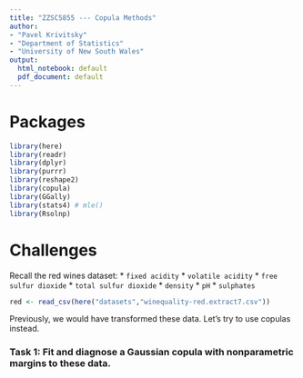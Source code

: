 ```yaml
---
title: "ZZSC5855 --- Copula Methods"
author:
- "Pavel Krivitsky"
- "Department of Statistics"
- "University of New South Wales"
output:
  html_notebook: default
  pdf_document: default
---
```



# Packages
```r
library(here)
library(readr)
library(dplyr)
library(purrr)
library(reshape2)
library(copula)
library(GGally)
library(stats4) # mle()
library(Rsolnp)
```


# Challenges

Recall the red wines dataset:
* `fixed acidity`
* `volatile acidity`
* `free sulfur dioxide`
* `total sulfur dioxide`
* `density`
* `pH`
* `sulphates`

```r
red <- read_csv(here("datasets","winequality-red.extract7.csv"))
```
Previously, we would have transformed these data. Let's try to use copulas instead.

### Task 1: Fit and diagnose a Gaussian copula with nonparametric margins to these data.

